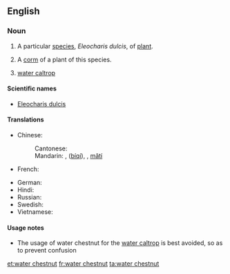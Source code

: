 ==English==
{{wikipedia|Eleocharis dulcis|water chestnut}}

===Noun===
{{en-noun|s|-|head=[[water]] [[chestnut]]}}

# {{uncountable}} A particular [[species]], ''Eleocharis dulcis'', of [[plant]].
# {{countable}} A [[corm]] of a plant of this species.
# [[water caltrop]]

====Scientific names====
* [[Eleocharis dulcis]]

====Translations====
{{trans-top|Eleocharis dulcis}}
* Chinese:
*: Cantonese: {{tø|yue|马蹄|tr=ma5 tai4|sc=Hani}}
*: Mandarin: {{t|cmn|荸荠|sc=Hans}},{{t|cmn|荸薺|sc=Hant}} ([[bíqí]]), {{t|cmn|马蹄|sc=Hans}}, {{t|cmn|馬蹄|sc=Hant}} [[mǎtí]]
* French: {{t-|fr|châtaigne d'eau chinoise|f}}
{{trans-mid}}
* German: {{t-|de|Wasserkastanie|f}}
* Hindi: {{t-|hi|सिंघाड़ा|tr=siṅghāṛā|sc=Deva}}
* Russian: {{t-|ru|болотница сладкая|f|tr=bolotnitsa sladkaya|sc=Cyrl}}
* Swedish: {{t-|sv|vattenkastanj|c}}
* Vietnamese: {{t-|vi|năn ngọt}}
{{trans-bottom}}

====Usage notes====
* The usage of water chestnut for the [[water caltrop]] is best avoided, so as to prevent confusion

[[et:water chestnut]]
[[fr:water chestnut]]
[[ta:water chestnut]]